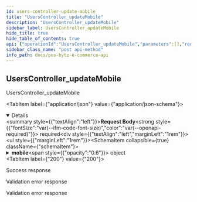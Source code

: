 ```yaml
---
id: users-controller-update-mobile
title: "UsersController_updateMobile"
description: "UsersController_updateMobile"
sidebar_label: UsersController_updateMobile
hide_title: true
hide_table_of_contents: true
api: {"operationId":"UsersController_updateMobile","parameters":[],"requestBody":{"required":true,"content":{"application/json":{"schema":{"type":"object","properties":{"mobile":{"type":"object","properties":{"code":{"type":"string"},"number":{"type":"string"}},"required":["code","number"]}}}}}},"responses":{"200":{"description":"Success response","content":{"application/json":{"example":"{\"statusCode\":201,\"data\":{\"_id\":\"632c34752269f12c57952273\",\"email\":{\"id\":\"harish@bytize.com\",\"token\":\"e9b346d5610346249444f0dad8ff6212ec105e6881675885b2736ecd9d89243b\",\"verified\":false},\"mobile\":{\"code\":\"+91\",\"number\":\"9962794004\",\"verified\":false},\"createdAt\":\"2022-09-22T10:09:14.205Z\",\"deletedAt\":null,\"addresses\":[],\"__v\":0,\"otp\":{\"code\":214524,\"createdAt\":\"2022-09-22T10:09:57.544Z\"},\"dob\":\"1993-07-05T00:00:00.000Z\",\"gender\":\"Male\",\"name\":\"Harish Mohan\"}}"}}},"400":{"description":"Validation error response","content":{"application/json":{"example":"{\"statusCode\":400,\"errors\":{\"mobile\":[\"mobile should not be empty\"]},\"message\":\"Bad Request\"}"}}},"422":{"description":"Validation error response","content":{"application/json":{"example":"{\"statusCode\":422,\"errors\":{\"email\":[\"The mobile number has already been taken.\"]}}"}}}},"tags":["Users"],"security":[{"oauth2":["users:read","users:write"]}],"description":"UsersController_updateMobile","method":"post","path":"/v1/users/mobile/change","servers":[],"securitySchemes":{"oauth2":{"type":"oauth2","flows":{"authorizationCode":{"authorizationUrl":"https://gateway-api.smartbytz.com/ecommerce/oauth2/authorize","tokenUrl":"https://gateway-api.smartbytz.com/ecommerce/oauth2/token","scopes":["countries:read","merchants:read","categories:read","items:read","users:read","users:write","carts:read","carts:write","order:read","orders:write","search:read"]}}}},"jsonRequestBodyExample":{"mobile":{"code":"string","number":"string"}},"info":{"title":"PosBytz E-Commerce API","description":"The PosBytz E-Commerce API description","version":"1.0","contact":{}},"postman":{"name":"Users Controller update Mobile","description":{"type":"text/plain"},"url":{"path":["v1","users","mobile","change"],"host":["{{baseUrl}}"],"query":[],"variable":[]},"header":[{"key":"Content-Type","value":"application/json"},{"key":"Accept","value":"application/json"}],"method":"POST","body":{"mode":"raw","raw":"\"\"","options":{"raw":{"language":"json"}}},"auth":{"type":"oauth2","oauth2":[]}}}
sidebar_class_name: "post api-method"
info_path: docs/pos-bytz-e-commerce-api
---
```



## UsersController_updateMobile



UsersController_updateMobile

<MimeTabs><TabItem label={"application/json"} value={"application/json-schema"}><details style={{}} data-collapsed={false} open={true}><summary style={{"textAlign":"left"}}><strong>Request Body</strong><strong style={{"fontSize":"var(--ifm-code-font-size)","color":"var(--openapi-required)"}}> required</strong></summary><div style={{"textAlign":"left","marginLeft":"1rem"}}></div><ul style={{"marginLeft":"1rem"}}><SchemaItem collapsible={true} className={"schemaItem"}><details style={{}}><summary style={{}}><strong>mobile</strong><span style={{"opacity":"0.6"}}> object</span></summary><div style={{"marginLeft":"1rem"}}><SchemaItem collapsible={false} name={"code"} required={true} schemaDescription={undefined} schemaName={"string"} qualifierMessage={undefined} defaultValue={undefined}></SchemaItem><SchemaItem collapsible={false} name={"number"} required={true} schemaDescription={undefined} schemaName={"string"} qualifierMessage={undefined} defaultValue={undefined}></SchemaItem></div></details></SchemaItem></ul></details></TabItem></MimeTabs><div><ApiTabs><TabItem label={"200"} value={"200"}><div>

Success response

</div><div><MimeTabs groupId={"mime-type"}><TabItem label={"application/json"} value={"application/json"}><SchemaTabs groupId={"schema-tabs"}><TabItem label={"Example"} value={"Example"}><ResponseSamples responseExample={"{\"statusCode\":201,\"data\":{\"_id\":\"632c34752269f12c57952273\",\"email\":{\"id\":\"harish@bytize.com\",\"token\":\"e9b346d5610346249444f0dad8ff6212ec105e6881675885b2736ecd9d89243b\",\"verified\":false},\"mobile\":{\"code\":\"+91\",\"number\":\"9962794004\",\"verified\":false},\"createdAt\":\"2022-09-22T10:09:14.205Z\",\"deletedAt\":null,\"addresses\":[],\"__v\":0,\"otp\":{\"code\":214524,\"createdAt\":\"2022-09-22T10:09:57.544Z\"},\"dob\":\"1993-07-05T00:00:00.000Z\",\"gender\":\"Male\",\"name\":\"Harish Mohan\"}}"} language={"json"}></ResponseSamples></TabItem></SchemaTabs></TabItem></MimeTabs></div></TabItem><TabItem label={"400"} value={"400"}><div>

Validation error response

</div><div><MimeTabs groupId={"mime-type"}><TabItem label={"application/json"} value={"application/json"}><SchemaTabs groupId={"schema-tabs"}><TabItem label={"Example"} value={"Example"}><ResponseSamples responseExample={"{\"statusCode\":400,\"errors\":{\"mobile\":[\"mobile should not be empty\"]},\"message\":\"Bad Request\"}"} language={"json"}></ResponseSamples></TabItem></SchemaTabs></TabItem></MimeTabs></div></TabItem><TabItem label={"422"} value={"422"}><div>

Validation error response

</div><div><MimeTabs groupId={"mime-type"}><TabItem label={"application/json"} value={"application/json"}><SchemaTabs groupId={"schema-tabs"}><TabItem label={"Example"} value={"Example"}><ResponseSamples responseExample={"{\"statusCode\":422,\"errors\":{\"email\":[\"The mobile number has already been taken.\"]}}"} language={"json"}></ResponseSamples></TabItem></SchemaTabs></TabItem></MimeTabs></div></TabItem></ApiTabs></div>
      